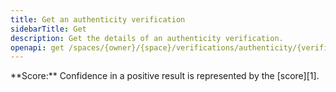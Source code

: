 ```yaml
---
title: Get an authenticity verification
sidebarTitle: Get
description: Get the details of an authenticity verification.
openapi: get /spaces/{owner}/{space}/verifications/authenticity/{verification}
---
```


<Note>
  **Score:** Confidence in a positive result
  is represented by the [score][1].
</Note>

[1]: /api-reference/verifications/scores
